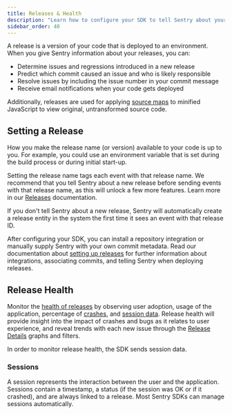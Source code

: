 ```yaml
---
title: Releases & Health
description: "Learn how to configure your SDK to tell Sentry about your releases."
sidebar_order: 40
---
```


A release is a version of your code that is deployed to an <PlatformLink to="/configuration/environments/">environment</PlatformLink>. When you give Sentry information about your releases, you can:

- Determine issues and regressions introduced in a new release
- Predict which commit caused an issue and who is likely responsible
- Resolve issues by including the issue number in your commit message
- Receive email notifications when your code gets deployed

Additionally, releases are used for applying [source maps](/platforms/javascript/sourcemaps/) to minified JavaScript to view original, untransformed source code.

<Include name="bind-release-version.mdx" />

## Setting a Release

<PlatformContent includePath="set-release" notateUnsupported />

How you make the release name (or version) available to your code is up to you. For example, you could use an environment variable that is set during the build process or during initial start-up.

Setting the release name tags each event with that release name. We recommend that you tell Sentry about a new release before sending events with that release name, as this will unlock a few more features. Learn more in our [Releases](/product/releases/) documentation.

If you don't tell Sentry about a new release, Sentry will automatically create a release entity in the system the first time it sees an event with that release ID.

After configuring your SDK, you can install a repository integration or manually supply Sentry with your own commit metadata. Read our documentation about [setting up releases](/product/releases/setup/) for further information about integrations, associating commits, and telling Sentry when deploying releases.

## Release Health

Monitor the [health of releases](/product/releases/health/) by observing user adoption, usage of the application, percentage of [crashes](/product/releases/health/#crashes), and [session data](/product/releases/health/#sessions). Release health will provide insight into the impact of crashes and bugs as it relates to user experience, and reveal trends with each new issue through the [Release Details](/product/releases/release-details/) graphs and filters.

In order to monitor release health, the SDK sends session data.

### Sessions

A session represents the interaction between the user and the application. Sessions contain a timestamp, a status (if the session was OK or if it crashed), and are always linked to a release. Most Sentry SDKs can manage sessions automatically.

<PlatformContent includePath="configuration/auto-session-tracking" />
